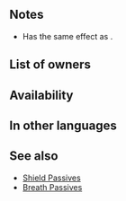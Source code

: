 {{Passive
|type=A
|name=Dragonhide
|exclusive=1
|canUseWeapon={{WeaponList|All}}
|canUseMove={{MoveList|All}}
|properties=random_owner
|1name=Dragonhide
|1tagid=SID_邪竜の重鱗
|1cost=300
|1effect=Neutralizes "effective against armored" bonuses. If foe initiates combat or foe's HP ≥ 75% at start of combat, inflicts Atk/Spd/Def/Res-8 on foe and grants Special cooldown charge +1 to unit per attack during combat. (Only highest value applied. Does not stack.)
|1required=-
}}
==Notes==
* Has the same effect as {{St|Svalinn Shield}}.
{{Effectiveness neutralization|armored}}
{{IfFoeInitiates}}
{{Temporary debuffs}}
{{CooldownChargePlus}}
==List of owners==
{{Skill Hero List}}
==Availability==
{{PassiveFocusList}}
{{PassiveDistributionList}}
{{PassiveCombatManualList}}
==In other languages==
{{OtherLanguages
|japanese=邪竜の重鱗
|german=Drachenleder
|spanishEU=Pellejo dragontino
|spanishLA=Pellejo dragontino
|french=Peau de dragon
|italian=Derma di drago
|chineseTW=邪龍的重鱗
|portuguese=Couro de dragão
}}
==See also==
{{See also skills|cond=Description LIKE '%neutralizes%effective against%if foe initiates combat%' OR Description LIKE '%if foe initiates combat%special cooldown charge +%per attack%' AND Exclusive='1'}}
* [[Skill families/A Passives#Shield|Shield Passives]]
* [[Skill families/A Passives#Breath|Breath Passives]]
{{Passives Navbox|A}}